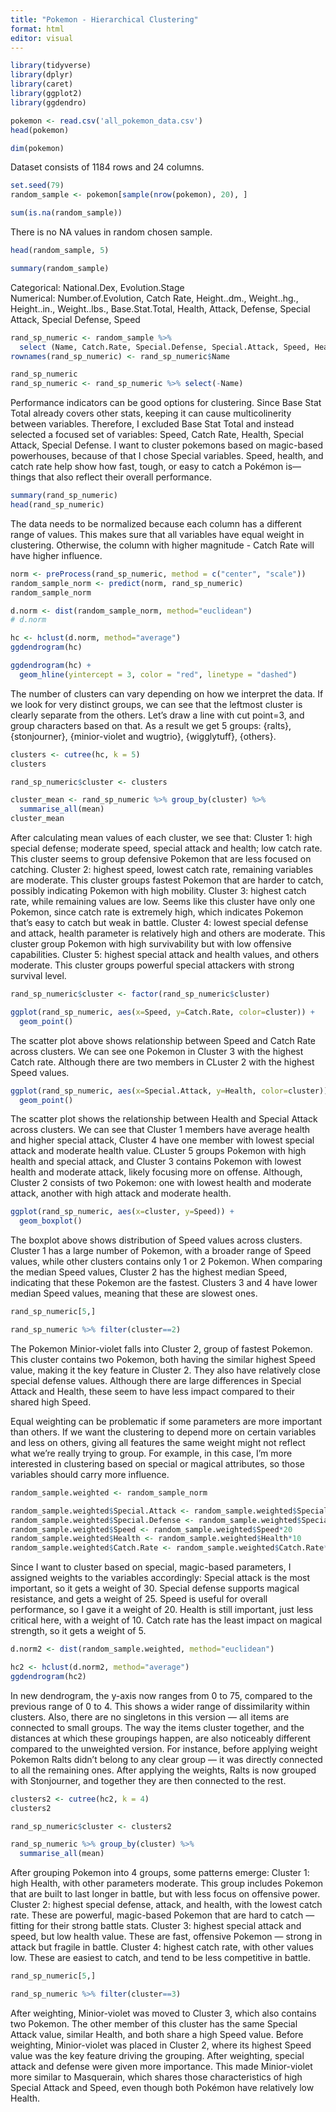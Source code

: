 ```yaml
---
title: "Pokemon - Hierarchical Clustering"
format: html
editor: visual
---
```


```r
library(tidyverse)
library(dplyr)
library(caret)
library(ggplot2)
library(ggdendro)
```

```r
pokemon <- read.csv('all_pokemon_data.csv')
head(pokemon)
```

```r
dim(pokemon)
```

Dataset consists of 1184 rows and 24 columns.

```r
set.seed(79)
random_sample <- pokemon[sample(nrow(pokemon), 20), ]

sum(is.na(random_sample))
```

There is no NA values in random chosen sample.

```r
head(random_sample, 5)

summary(random_sample)
```

Categorical: National.Dex, Evolution.Stage\
Numerical: Number.of.Evolution, Catch Rate, Height..dm., Weight..hg., Height..in., Weight..lbs., Base.Stat.Total, Health, Attack, Defense, Special Attack, Special Defense, Speed

```r
rand_sp_numeric <- random_sample %>%
  select (Name, Catch.Rate, Special.Defense, Special.Attack, Speed, Health)
rownames(rand_sp_numeric) <- rand_sp_numeric$Name

rand_sp_numeric
rand_sp_numeric <- rand_sp_numeric %>% select(-Name)
```

Performance indicators can be good options for clustering. Since Base Stat Total already covers other stats, keeping it can cause multicolinerity between variables. Therefore, I excluded Base Stat Total and instead selected a focused set of variables: Speed, Catch Rate, Health, Special Attack, Special Defense. I want to cluster pokemons based on magic-based powerhouses, because of that I chose Special variables. Speed, health, and catch rate help show how fast, tough, or easy to catch a Pokémon is—things that also reflect their overall performance.

```r
summary(rand_sp_numeric)
head(rand_sp_numeric)
```

The data needs to be normalized because each column has a different range of values. This makes sure that all variables have equal weight in clustering. Otherwise, the column with higher magnitude - Catch Rate will have higher influence.

```r
norm <- preProcess(rand_sp_numeric, method = c("center", "scale"))
random_sample_norm <- predict(norm, rand_sp_numeric)
random_sample_norm
```

```r
d.norm <- dist(random_sample_norm, method="euclidean")
# d.norm

hc <- hclust(d.norm, method="average")
ggdendrogram(hc) 

ggdendrogram(hc) + 
  geom_hline(yintercept = 3, color = "red", linetype = "dashed")
```

The number of clusters can vary depending on how we interpret the data. If we look for very distinct groups, we can see that the leftmost cluster is clearly separate from the others. Let's draw a line with cut point=3, and group characters based on that. As a result we get 5 groups: {ralts}, {stonjourner}, {minior-violet and wugtrio}, {wigglytuff}, {others}.

```r
clusters <- cutree(hc, k = 5)
clusters
```

```r
rand_sp_numeric$cluster <- clusters

cluster_mean <- rand_sp_numeric %>% group_by(cluster) %>% 
  summarise_all(mean)
cluster_mean
```

After calculating mean values of each cluster, we see that: Cluster 1: high special defense; moderate speed, special attack and health; low catch rate. This cluster seems to group defensive Pokemon that are less focused on catching. Cluster 2: highest speed, lowest catch rate, remaining variables are moderate. This cluster groups fastest Pokemon that are harder to catch, possibly indicating Pokemon with high mobility. Cluster 3: highest catch rate, while remaining values are low. Seems like this cluster have only one Pokemon, since catch rate is extremely high, which indicates Pokemon that's easy to catch but weak in battle. Cluster 4: lowest special defense and attack, health parameter is relatively high and others are moderate. This cluster group Pokemon with high survivability but with low offensive capabilities. Cluster 5: highest special attack and health values, and others moderate. This cluster groups powerful special attackers with strong survival level.

```r
rand_sp_numeric$cluster <- factor(rand_sp_numeric$cluster)

ggplot(rand_sp_numeric, aes(x=Speed, y=Catch.Rate, color=cluster)) +
  geom_point()
```

The scatter plot above shows relationship between Speed and Catch Rate across clusters. We can see one Pokemon in Cluster 3 with the highest Catch rate. Although there are two members in CLuster 2 with the highest Speed values.

```r
ggplot(rand_sp_numeric, aes(x=Special.Attack, y=Health, color=cluster)) +
  geom_point()
```

The scatter plot shows the relationship between Health and Special Attack across clusters. We can see that Cluster 1 members have average health and higher special attack, Cluster 4 have one member with lowest special attack and moderate health value. CLuster 5 groups Pokemon with high health and special attack, and Cluster 3 contains Pokemon with lowest health and moderate attack, likely focusing more on offense. Although, Cluster 2 consists of two Pokemon: one with lowest health and moderate attack, another with high attack and moderate health.

```r
ggplot(rand_sp_numeric, aes(x=cluster, y=Speed)) +
  geom_boxplot()
```

The boxplot above shows distribution of Speed values across clusters. Cluster 1 has a large number of Pokemon, with a broader range of Speed values, while other clusters contains only 1 or 2 Pokemon. When comparing the median Speed values, Cluster 2 has the highest median Speed, indicating that these Pokemon are the fastest. Clusters 3 and 4 have lower median Speed values, meaning that these are slowest ones.

```r
rand_sp_numeric[5,]

rand_sp_numeric %>% filter(cluster==2)
```

The Pokemon Minior-violet falls into Cluster 2, group of fastest Pokemon. This cluster contains two Pokemon, both having the similar highest Speed value, making it the key feature in Cluster 2. They also have relatively close special defense values. Although there are large differences in Special Attack and Health, these seem to have less impact compared to their shared high Speed.

<!-- -->

Equal weighting can be problematic if some parameters are more important than others. If we want the clustering to depend more on certain variables and less on others, giving all features the same weight might not reflect what we’re really trying to group. For example, in this case, I’m more interested in clustering based on special or magical attributes, so those variables should carry more influence.

```r
random_sample.weighted <- random_sample_norm

random_sample.weighted$Special.Attack <- random_sample.weighted$Special.Attack*30
random_sample.weighted$Special.Defense <- random_sample.weighted$Special.Defense*25
random_sample.weighted$Speed <- random_sample.weighted$Speed*20
random_sample.weighted$Health <- random_sample.weighted$Health*10
random_sample.weighted$Catch.Rate <- random_sample.weighted$Catch.Rate*5
```

Since I want to cluster based on special, magic-based parameters, I assigned weights to the variables accordingly: Special attack is the most important, so it gets a weight of 30. Special defense supports magical resistance, and gets a weight of 25. Speed is useful for overall performance, so I gave it a weight of 20. Health is still important, just less critical here, with a weight of 10. Catch rate has the least impact on magical strength, so it gets a weight of 5.

```r
d.norm2 <- dist(random_sample.weighted, method="euclidean")

hc2 <- hclust(d.norm2, method="average")
ggdendrogram(hc2)
```

In new dendrogram, the y-axis now ranges from 0 to 75, compared to the previous range of 0 to 4. This shows a wider range of dissimilarity within clusters. Also, there are no singletons in this version — all items are connected to small groups. The way the items cluster together, and the distances at which these groupings happen, are also noticeably different compared to the unweighted version. For instance, before applying weight Pokemon Ralts didn’t belong to any clear group — it was directly connected to all the remaining ones. After applying the weights, Ralts is now grouped with Stonjourner, and together they are then connected to the rest.

```r
clusters2 <- cutree(hc2, k = 4)
clusters2
```

```r
rand_sp_numeric$cluster <- clusters2

rand_sp_numeric %>% group_by(cluster) %>% 
  summarise_all(mean)
```

After grouping Pokemon into 4 groups, some patterns emerge: Cluster 1: high Health, with other parameters moderate. This group includes Pokemon that are built to last longer in battle, but with less focus on offensive power. Cluster 2: highest special defense, attack, and health, with the lowest catch rate. These are powerful, magic-based Pokemon that are hard to catch — fitting for their strong battle stats. Cluster 3: highest special attack and speed, but low health value. These are fast, offensive Pokemon — strong in attack but fragile in battle. Cluster 4: highest catch rate, with other values low. These are easiest to catch, and tend to be less competitive in battle.

```r
rand_sp_numeric[5,]

rand_sp_numeric %>% filter(cluster==3)
```

After weighting, Minior-violet was moved to Cluster 3, which also contains two Pokemon. The other member of this cluster has the same Special Attack value, similar Health, and both share a high Speed value. Before weighting, Minior-violet was placed in Cluster 2, where its highest Speed value was the key feature driving the grouping. After weighting, special attack and defense were given more importance. This made Minior-violet more similar to Masquerain, which shares those characteristics of high Special Attack and Speed, even though both Pokémon have relatively low Health.
